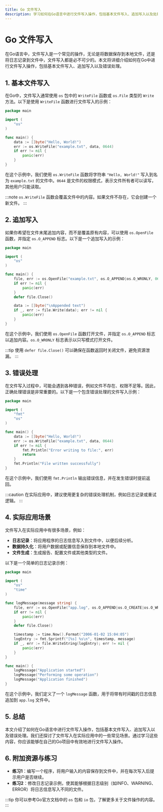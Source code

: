 ```yaml
---
title: Go 文件写入
description: 学习如何在Go语言中进行文件写入操作，包括基本文件写入、追加写入以及处理错误的方法。
---
```


# Go 文件写入

在Go语言中，文件写入是一个常见的操作，无论是将数据保存到本地文件，还是将日志记录到文件中，文件写入都是必不可少的。本文将详细介绍如何在Go中进行文件写入操作，包括基本文件写入、追加写入以及错误处理。

## 1. 基本文件写入

在Go中，文件写入通常使用 `os` 包中的 `WriteFile` 函数或 `os.File` 类型的 `Write` 方法。以下是使用 `WriteFile` 函数进行文件写入的示例：

```go
package main

import (
    "os"
)

func main() {
    data := []byte("Hello, World!")
    err := os.WriteFile("example.txt", data, 0644)
    if err != nil {
        panic(err)
    }
}
```

在这个示例中，我们使用 `os.WriteFile` 函数将字符串 `"Hello, World!"` 写入到名为 `example.txt` 的文件中。`0644` 是文件的权限模式，表示文件所有者可以读写，其他用户只能读取。

:::note
`os.WriteFile` 函数会覆盖文件中的内容。如果文件不存在，它会创建一个新文件。
:::

## 2. 追加写入

如果你希望在文件末尾追加内容，而不是覆盖原有内容，可以使用 `os.OpenFile` 函数，并指定 `os.O_APPEND` 标志。以下是一个追加写入的示例：

```go
package main

import (
    "os"
)

func main() {
    file, err := os.OpenFile("example.txt", os.O_APPEND|os.O_WRONLY, 0644)
    if err != nil {
        panic(err)
    }
    defer file.Close()

    data := []byte("\nAppended text")
    if _, err := file.Write(data); err != nil {
        panic(err)
    }
}
```

在这个示例中，我们使用 `os.OpenFile` 函数打开文件，并指定 `os.O_APPEND` 标志以追加内容。`os.O_WRONLY` 标志表示以只写模式打开文件。

:::tip
使用 `defer file.Close()` 可以确保在函数返回时关闭文件，避免资源泄漏。
:::

## 3. 错误处理

在文件写入过程中，可能会遇到各种错误，例如文件不存在、权限不足等。因此，正确处理错误是非常重要的。以下是一个包含错误处理的文件写入示例：

```go
package main

import (
    "fmt"
    "os"
)

func main() {
    data := []byte("Hello, World!")
    err := os.WriteFile("example.txt", data, 0644)
    if err != nil {
        fmt.Println("Error writing to file:", err)
        return
    }
    fmt.Println("File written successfully")
}
```

在这个示例中，我们使用 `fmt.Println` 输出错误信息，并在发生错误时提前返回。

:::caution
在实际应用中，建议使用更复杂的错误处理机制，例如日志记录或重试逻辑。
:::

## 4. 实际应用场景

文件写入在实际应用中有很多场景，例如：

- **日志记录**：将应用程序的日志信息写入到文件中，以便后续分析。
- **数据持久化**：将用户数据或配置信息保存到本地文件中。
- **文件生成**：生成报告、配置文件或其他类型的文件。

以下是一个简单的日志记录示例：

```go
package main

import (
    "os"
    "time"
)

func logMessage(message string) {
    file, err := os.OpenFile("app.log", os.O_APPEND|os.O_CREATE|os.O_WRONLY, 0644)
    if err != nil {
        panic(err)
    }
    defer file.Close()

    timestamp := time.Now().Format("2006-01-02 15:04:05")
    logEntry := fmt.Sprintf("[%s] %s\n", timestamp, message)
    if _, err := file.WriteString(logEntry); err != nil {
        panic(err)
    }
}

func main() {
    logMessage("Application started")
    logMessage("Performing some operation")
    logMessage("Application finished")
}
```

在这个示例中，我们定义了一个 `logMessage` 函数，用于将带有时间戳的日志信息追加到 `app.log` 文件中。

## 5. 总结

本文介绍了如何在Go语言中进行文件写入操作，包括基本文件写入、追加写入以及错误处理。我们还探讨了文件写入在实际应用中的一些常见场景。通过学习这些内容，你应该能够在自己的Go项目中有效地进行文件写入操作。

## 6. 附加资源与练习

- **练习1**：编写一个程序，将用户输入的内容保存到文件中，并在每次写入后提示用户是否继续。
- **练习2**：修改日志记录示例，使其能够根据日志级别（如INFO、WARNING、ERROR）将日志信息写入不同的文件。

:::tip
你可以参考Go官方文档中的 `os` 包和 `io` 包，了解更多关于文件操作的内容。
:::